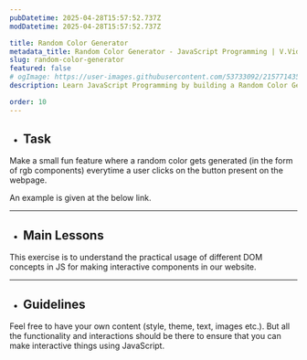```yaml
---
pubDatetime: 2025-04-28T15:57:52.737Z
modDatetime: 2025-04-28T15:57:52.737Z

title: Random Color Generator
metadata_title: Random Color Generator - JavaScript Programming | V.Vidhya
slug: random-color-generator
featured: false
# ogImage: https://user-images.githubusercontent.com/53733092/215771435-25408246-2309-4f8b-a781-1f3d93bdf0ec.png
description: Learn JavaScript Programming by building a Random Color Generator for a website with V.Vidhya.

order: 10
---
```



- ## Task

Make a small fun feature where a random color gets generated (in the form of rgb components) everytime a user clicks on the button present on the webpage. 

An example is given at the below link. 

<LinkMd href="https://virtualvidhya.github.io/MiniProjects-JS/RandomColorGenerator/" title="WebPage Preview" />

---

- ## Main Lessons

This exercise is to understand the practical usage of different DOM concepts in JS for making interactive components in our website.

---

- ## Guidelines

Feel free to have your own content (style, theme, text, images etc.). But all the functionality and interactions should be there to ensure that you can make interactive things using JavaScript.